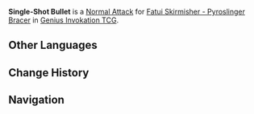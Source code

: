 {{Genius Invokation TCG Skill Infobox
|image      = Single-Shot Bullet Character Card Skill.png
|type       = Normal Attack
|character  = Fatui Skirmisher - Pyroslinger Bracer
|element    = Pyro
|matching   = 1
|unaligned  = 2
|effect     = Deals 1 {{Color|Pyro DMG}}.
|order      = 1
}}
'''Single-Shot Bullet''' is a [[Character Card Normal Attack|Normal Attack]] for [[Fatui Skirmisher - Pyroslinger Bracer (Character Card)|Fatui Skirmisher - Pyroslinger Bracer]] in [[Genius Invokation TCG]].

==Other Languages==
{{Other Languages
|en      = Single-Shot Bullet
|zhs     = 轻弹直射
|zhs_rm  = Qīngdàn Zhíshè
|zht     = 輕彈直射
|zht_rm  = Qīngdàn Zhíshè
|zh_tl   = Lightly Fired Direct Shot
|ja      = 弾丸直射
|ja_rm   = Dangan Chokusha
|ja_tl   = 
|ko      = 단발 사격
|ko_rm   = 
|ko_tl   = 
|es      = Disparo único
|es_tl   = Single Shot
|fr      = Tir unique
|fr_tl   = Single Shot
|ru      = Одиночный выстрел
|ru_tl   = 
|th      = Single-Shot Bullet
|vi      = Bắn Thẳng Đạn Nhẹ
|vi_tl   = 
|de      = Einzelschuss
|de_tl   = Single Shot
|id      = Single-Shot Bullet
|pt      = Disparo Único
|pt_tl   = 
|tr      = Tek Atışlık Mermi
|tr_tl   = 
|it      = Proiettile singolo
|it_tl   = 
}}

==Change History==
{{Change History|3.7}}

==Navigation==
{{Genius Invokation TCG Skill Navbox|Fatui Skirmisher - Pyroslinger Bracer}}